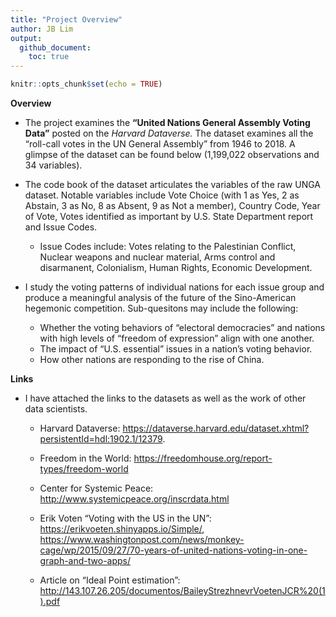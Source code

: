 ```yaml
---
title: "Project Overview"
author: JB Lim
output: 
  github_document:
    toc: true
---
```


```r
knitr::opts_chunk$set(echo = TRUE)
```

**Overview**

- The project examines the **“United Nations General Assembly Voting Data”** posted on the *Harvard Dataverse.* The dataset examines all the “roll-call votes in the UN General Assembly” from 1946 to 2018. A glimpse of the dataset can be found below (1,199,022 observations and 34 variables).

- The code book of the dataset articulates the variables of the raw UNGA dataset. Notable variables include Vote Choice (with 1 as Yes, 2 as Abstain, 3 as No, 8 as Absent, 9 as Not a member), Country Code, Year of Vote, Votes identified as important by U.S. State Department report and Issue Codes.
  - Issue Codes include: Votes relating to the Palestinian Conflict, Nuclear weapons and nuclear material, Arms control and disarmanent, Colonialism, Human Rights, Economic Development.

- I study the voting patterns of individual nations for each issue group and produce a meaningful analysis of the future of the Sino-American hegemonic competition. Sub-quesitons may include the following:

  - Whether the voting behaviors of "electoral democracies" and nations with high levels of "freedom of expression" align with one another.
  - The impact of "U.S. essential" issues in a nation's voting behavior.
  - How other nations are responding to the rise of China.

**Links**

- I have attached the links to the datasets as well as the work of other data scientists.

  - Harvard Dataverse: <https://dataverse.harvard.edu/dataset.xhtml?persistentId=hdl:1902.1/12379>.
  - Freedom in the World: <https://freedomhouse.org/report-types/freedom-world>
  - Center for Systemic Peace: <http://www.systemicpeace.org/inscrdata.html>
  
  - Erik Voten "Voting with the US in the UN": <https://erikvoeten.shinyapps.io/Simple/>, <https://www.washingtonpost.com/news/monkey-cage/wp/2015/09/27/70-years-of-united-nations-voting-in-one-graph-and-two-apps/>
  - Article on "Ideal Point estimation": <http://143.107.26.205/documentos/BaileyStrezhnevrVoetenJCR%20(1).pdf>
